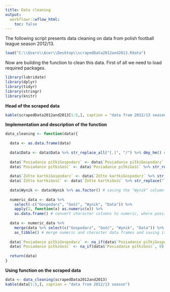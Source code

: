---
title: Data cleaning
output:
  workflowr::wflow_html:
    toc: false
---


The following script presents data cleaning on data from polish football league season 2012/13.

```{r}
load("C:\\Users\\Acer\\Desktop\\scrapedData2012and2013.Rdata")
```

Now are building the function to clean this data. First of all we need to load required packages.


```{r, message = FALSE, warning = FALSE}
library(lubridate)
library(dplyr)
library(tidyr)
library(stringr)
library(knitr)
```

**Head of the scraped data**

```{r, results = 'asis'}
kable(scrapedData2012and2013[1:5,], caption = "data from 2012/13 season")
```

**Implementation and description of the function**


```{r}

data_cleaning <- function(data){
  
  data <- as.data.frame(data)
  
  data$Data <- data$Data %>% str_replace_all("[.]", "/") %>% dmy_hm() # by default column Data is not a date type so we need to change it in correct way using stringr and lubridate packages
  
  data$`Posiadanie piłkiGospodarz` <- data$`Posiadanie piłkiGospodarz` %>% str_replace_all("%", "") %>% as.numeric()
  data$`Posiadanie piłkiGość` <- data$`Posiadanie piłkiGość` %>% str_replace_all("%", "") %>% as.numeric() # replace "%" on "" in columns Posiadanie piłkiGospodarz and Posiadanie piłkiGość in order to make them numeric ones
  
  data$`Żółte kartkiGospodarz` <- data$`Żółte kartkiGospodarz` %>% str_replace("..%", "")
  data$`Żółte kartkiGość` <- data$`Żółte kartkiGość` %>% str_replace("..%", "") # similar thing with the next columns, because of mistakes in web scraping
  
  data$Wynik <- data$Wynik %>% as.factor() # saving the "Wynik" column as a factor class
  
  numeric_data <- data %>%
    select(-c("Gospodarz", "Gość", "Wynik", "Data")) %>% 
    apply(2, function(x) as.numeric(x)) %>% 
    as.data.frame() # convert character columns to numeric, where possible
  
  data <- numeric_data %>%
    merge(data %>% select(c("Gospodarz", "Gość", "Wynik", "Data")) %>% as.data.frame(), by = NULL) %>%
    as_tibble() # merge numeric and character data frames and saving it as a tibble 
  
  data$`Posiadanie piłkiGospodarz` <- na_if(data$`Posiadanie piłkiGospodarz`, 0)
  data$`Posiadanie piłkiGość` <- na_if(data$`Posiadanie piłkiGość`, 0) # appropriate marking NULL records in columns Posiadanie piłkiGospodarz and Posiadanie piłkiGość, because want to have "NA" rather than "0".
  
  return(data)
}


```



**Using function on the scraped data**

```{r, results = 'asis'}
data <- data_cleaning(scrapedData2012and2013)
kable(data[1:5,], caption = "data from 2012/13 season")
```


